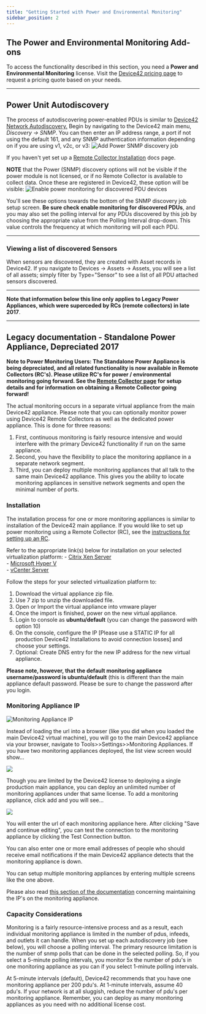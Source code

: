 ```yaml
---
title: "Getting Started with Power and Environmental Monitoring"
sidebar_position: 2
---
```


## The Power and Environmental Monitoring Add-ons

To access the functionality described in this section, you need a **Power and Environmental Monitoring** license. Visit the [Device42 pricing page](https://www.device42.com/pricing/) to request a pricing quote based on your needs.

* * *

## Power Unit Autodiscovery

The process of autodiscovering power-enabled PDUs is similar to [Device42 Network Autodiscovery.](auto-discovery/network-auto-discovery.mdx) Begin by navigating to the Device42 main menu, _Discovery -> SNMP_. You can then enter an IP address range, a port if not using the default 161, and any SNMP authentication information depending on if you are using v1, v2c, or v3: ![Add Power SNMP discovery job](/assets/images/add_power_SNMP_discovery.png)

If you haven't yet set up a [Remote Collector Installation](https://www.device42.com/autodiscovery/) docs page.

**NOTE** that the Power (SNMP) discovery options will not be visible if the power module is not licensed, or if no Remote Collector is available to collect data. Once these are registered in Device42, these option will be visible: ![Enable power monitoring for discovered PDU devices](/assets/images/power_options_enable_monitoring-HL.png)

You'll see these options towards the bottom of the SNMP discovery job setup screen. **Be sure check enable monitoring for discovered PDUs**, and you may also set the polling interval for any PDUs discovered by this job by choosing the appropriate value from the Polling Interval drop-down. This value controls the frequency at which monitoring will poll each PDU.

* * *

### Viewing a list of discovered Sensors

When sensors are discovered, they are created with Asset records in Device42. If you navigate to Devices -> Assets -> Assets, you will see a list of all assets; simply filter by Type="Sensor" to see a list of all PDU attached sensors discovered.

* * *

**Note that information below this line only applies to Legacy Power Appliances, which were superceded by RCs (remote collectors) in late 2017**.

* * *

## Legacy documentation - Standalone Power Appliance, Depreciated 2017

**Note to Power Monitoring Users: The Standalone Power Appliance is being depreciated, and all related functionality is now available in Remote Collectors (RC's). Please utilize RC's for power / environmental monitoring going forward. See the [Remote Collector page](auto-discovery/remote-collector-rc.mdx) for setup details and for information on obtaining a Remote Collector going forward!**

The actual monitoring occurs in a separate virtual appliance from the main Device42 appliance. Please note that you can optionally monitor power using Device42 Remote Collectors as well as the dedicated power appliance. This is done for three reasons:

1. First, continuous monitoring is fairly resource intensive and would interfere with the primary Device42 functionality if run on the same appliance.
2. Second, you have the flexibility to place the monitoring appliance in a separate network segment.
3. Third, you can deploy multiple monitoring appliances that all talk to the same main Device42 appliance. This gives you the ability to locate monitoring appliances in sensitive network segments and open the minimal number of ports.

### Installation

The installation process for one or more monitoring appliances is similar to installation of the Device42 main appliance. If you would like to set up power monitoring using a Remote Collector (RC), see the [instructions for setting up an RC](auto-discovery/remote-collector-rc.mdx).

Refer to the appropriate link(s) below for installation on your selected virtualization platform:
\- [Citrix Xen Server](getstarted/installation/installation-citrix-xen-server.mdx)  
\- [Microsoft Hyper V](getstarted/installation/installation-microsoft-hyperv.mdx)  
\- [vCenter Server](getstarted/installation/installation-vcenter-server.mdx)

Follow the steps for your selected virtualization platform to:

1. Download the virtual appliance zip file.
2. Use 7 zip to unzip the downloaded file.
3. Open or Import the virtual appliance into vmware player
4. Once the import is finished, power on the new virtual appliance.
5. Login to console as **ubuntu/default** (you can change the password with option 10)
6. On the console, configure the IP \[Please use a STATIC IP for all production Device42 Installations to avoid connection losses\] and choose your settings.
7. Optional: Create DNS entry for the new IP address for the new virtual appliance.

**Please note, however, that the default monitoring appliance username/password is ubuntu/default** (this is different than the main appliance default password. Please be sure to change the password after you login.

### Monitoring Appliance IP

![Monitoring Appliance IP](/assets/images/wpid6496-media_1424624395446.png)

Instead of loading the url into a browser (like you did when you loaded the main Device42 virtual machine), you will go to the main Device42 appliance via your browser, navigate to Tools>>Settings>>Monitoring Appliances. If you have two monitoring appliances deployed, the list view screen would show...

![](/assets/images/wpid6495-media_1424601548495.png)

Though you are limited by the Device42 license to deploying a single production main appliance, you can deploy an unlimited number of monitoring appliances under that same license. To add a monitoring appliance, click add and you will see...

![](/assets/images/wpid6494-media_1416825251576.png)

You will enter the url of each monitoring appliance here. After clicking "Save and continue editing", you can test the connection to the monitoring appliance by clicking the Test Connection button.

You can also enter one or more email addresses of people who should receive email notifications if the main Device42 appliance detects that the monitoring appliance is down.

You can setup multiple monitoring appliances by entering multiple screens like the one above.

Please also read [this section of the documentation](/infrastructure-management/power-and-environmental-monitoring/manage-monitored-ips.mdx) concerning maintaining the IP's on the monitoring appliance.

### Capacity Considerations

Monitoring is a fairly resource-intensive process and as a result, each individual monitoring appliance is limited in the number of pdus, infeeds, and outlets it can handle. When you set up each autodiscovery job (see below), you will choose a polling interval. The primary resource limitation is the number of snmp polls that can be done in the selected polling. So, if you select a 5-minute polling intervals, you monitor 5x the number of pdu's in one monitoring appliance as you can if you select 1-minute polling intervals.

At 5-minute intervals (default), Device42 recommends that you have one monitoring appliance per 200 pdu's. At 1-minute intervals, assume 40 pdu's. If your network is at all sluggish, reduce the number of pdu's per monitoring appliance. Remember, you can deploy as many monitoring appliances as you need with no additional license cost.
